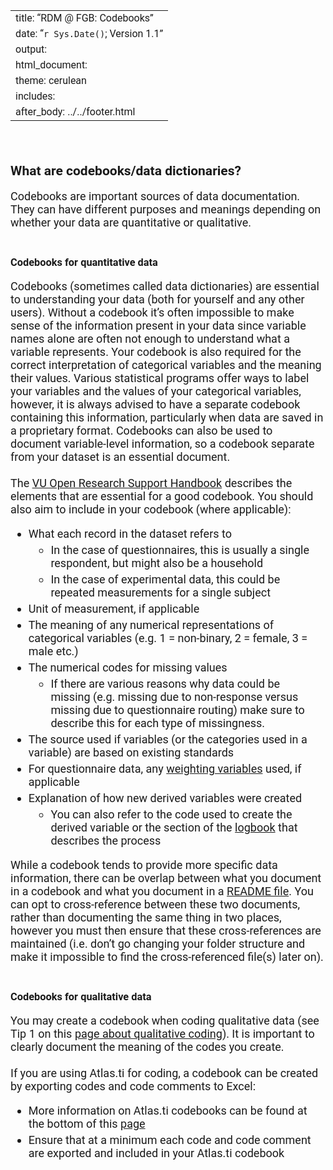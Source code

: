 
---
title: "RDM @ FGB: Codebooks"
date: "`r Sys.Date()`; Version 1.1"
output: 
  html_document:
    theme: cerulean
    includes: 
      after_body: ../../footer.html
---


<style type="text/css">

/* need to ensure all text is in Roboto so as to be in-line with VU house style*/

body {
  font-family: 'Roboto', sans-serif;
}

.main-container {
  max-width: 80%;
  margin-left: auto;
  margin-right: auto;
  padding-top: 5%;
  padding-bottom: 30%;
  padding-right: 10%;
  padding-left: 10%;
}

h1.title {
  font-size: 28px;
  text-align: center;
}

h4.date { /* this is to affect the size of the date text in the YAML when it prints in html  */
  font-size: 20px;
  text-align: center;
}

p, summary {
  font-size: 18px;
}

li {
  font-size: 18px;
  margin: 5px;
}




</style>

\

## What are codebooks/data dictionaries? {#codebooktips}

Codebooks are important sources of data documentation. They can have different purposes and meanings depending on whether your data are quantitative or qualitative.
\
\

### Codebooks for quantitative data

Codebooks (sometimes called data dictionaries) are essential to understanding your data (both for yourself and any other users). Without a codebook it's often impossible to make sense of the information present in your data since variable names alone are often not enough to understand what a variable represents. Your codebook is also required for the correct interpretation of categorical variables and the meaning their values. Various statistical programs offer ways to label your variables and the values of your categorical variables, however, it is always advised to have a separate codebook containing this information, particularly when data are saved in a proprietary format. Codebooks can also be used to document variable-level information, so a codebook separate from your dataset is an essential document. 
\
\
The [VU Open Research Support Handbook](https://rdm.vu.nl/topics/data-documentation.html#codebook){target="_blank"} describes the elements that are essential for  a good codebook. You should also aim to include in your codebook (where applicable):

* What each record in the dataset refers to
  + In the case of questionnaires, this is usually a single respondent, but might also be a household
  + In the case of experimental data, this could be repeated measurements for a single subject
* Unit of measurement, if applicable
* The meaning of any numerical representations of categorical variables (e.g. 1 = non-binary, 2 = female, 3 = male etc.)
* The numerical codes for missing values 
  + If there are various reasons why data could be missing (e.g. missing due to non-response versus missing due to questionnaire routing) make sure to describe this for each type of missingness.
* The source used if variables (or the categories used in a variable) are based on existing standards
* For questionnaire data, any [weighting variables](https://www.cessda.eu/Training/Training-Resources/Library/Data-Management-Expert-Guide/3.-Process/Weights-of-survey-data){target="_blank"} used, if applicable
* Explanation of how new derived variables were created
  + You can also refer to the code used to create the derived variable or the section of the [logbook](../definitions/Definitions.html#logbook) that describes the process

While a  codebook tends to provide more specific data information, there can be overlap between what you document in a codebook and what you document in a [README file](../archiving/ArchivingGuidelinesFull.html#subsection9). You can opt to cross-reference between these two documents, rather than documenting the same thing in two places, however you must then ensure that these cross-references are maintained (i.e. don't go changing your folder structure and make it impossible to find the cross-referenced file(s) later on). 
<!--IN future versions:
**DISCUSS FURTHER THE OVERLAPS WITH README FILES (done) AND WHETHER A SEPARATE CODEBOOK FOR EACH DATA FILE IS NECESSARY OR WHETHER YOU CAN DESCRIBE CLUSTERS OF DATA IN ONE CODEBOOK**-->
\
\

### Codebooks for qualitative data

You may create a codebook when coding qualitative data (see Tip 1 on this [page about qualitative coding](https://www.cessda.eu/Training/Training-Resources/Library/Data-Management-Expert-Guide/3.-Process/Qualitative-coding){target="_blank"}).
It is important to clearly document the meaning of the codes you create. 
\
\
If you are using Atlas.ti for coding, a codebook can be created by exporting codes and code comments to Excel:

* More information on Atlas.ti codebooks can be found at the bottom of this [page](https://doc.atlasti.com/QuicktourWin.v9/Codes/CodesWorkingWithQuickTour.html){target="_blank"}
* Ensure that at a minimum each code and code comment are exported and included in your Atlas.ti codebook
